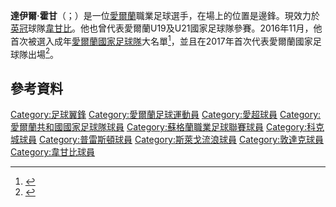 {{Infobox football biography
| name           = Daryl Horgan
| image          = Daryl Horgan.jpg
| image_size     = 260
| caption        = 
| fullname       = Daryl Jeremiah Horgan<ref name="Retained List 2016-17">{{cite web|title=Retained List 2016–17|url=https://www.efl.com/siteassets/efl-documents/efl-released-and-retained-list---2016-17.pdf|publisher=English Football League|format=PDF|accessdate=13 June 2017}}</ref>
| birth_date     = {{birth date and age|df=y|1992|8|10}}<ref name=soccerway>{{cite web|url=https://int.soccerway.com/players/daryl-horgan/121259/ |title=D. Horgan |website=Soccerway |publisher=DAZN Group |accessdate=6 November 2016}}</ref>
| birth_place    = [[愛爾蘭|愛爾蘭]][[戈爾韋|戈爾韋]]
| height         = 1.70 m<ref name="soccerway" />
| position       = 邊鋒
| currentclub    = [[韦康比流浪者足球俱乐部|韋甘比]]
| clubnumber     = 17
| youthyears1    = 2000–2010
| youthclubs1    = Salthill Devon
| years1         = 2010
| clubs1         = Salthill Devon
| caps1          = 23
| goals1         = 2
| years2         = 2011
| clubs2         = [[斯萊戈流浪者足球俱樂部|施利高流浪]]
| caps2          = 10
| goals2         = 1
| years3         = 2011
| clubs3         = → [[科克城足球俱乐部|曲克城]]
| caps3          = 13
| goals3         = 7
| years4         = 2011–2014
| clubs4         = [[科克城足球俱乐部|曲克城]]
| caps4          = 58
| goals4         = 10
| years5         = 2014–2017
| clubs5         = [[敦達克足球俱樂部|鄧達克]]
| caps5          = 97
| goals5         = 23
| years6         = 2017–2018
| clubs6         = [[普雷斯頓足球俱樂部|普雷斯頓]]
| caps6          = 40
| goals6         = 3
| years7         = 2018–2020
| clubs7         = [[希伯尼安足球俱乐部|喜伯年]]
| caps7          = 67<!-- LEAGUE ONLY -->
| goals7         = 6<!-- LEAGUE ONLY -->
| years8         = 2020–
| clubs8         = [[韦康比流浪者足球俱乐部|韋甘比]]
| caps8          = 0
| goals8         = 0
| nationalyears1 = 2010
| nationalteam1  = 愛爾蘭U19
| nationalcaps1  = 5
| nationalgoals1 = 0
| nationalyears2 = 2013
| nationalteam2  = [[愛爾蘭21歲以下國家足球隊|愛爾蘭U21]]
| nationalcaps2  = 1
| nationalgoals2 = 0
| nationalyears3 = 2017–
| nationalteam3  = [[愛爾蘭國家足球隊|愛爾蘭]]
| nationalcaps3  = 6
| nationalgoals3 = 0
| club-update    = 12:47, 2 September 2020 (UTC)
| nationalteam-update = 12:35, 11 September 2018 (UTC)
}}

'''達伊爾·霍甘'''（{{lang-en|Daryl Horgan}}；{{bd|1992年|8月10日}}）是一位[[愛爾蘭|愛爾蘭]]職業足球選手，在場上的位置是邊鋒。現效力於[[英格蘭足球冠軍聯賽|英冠]]球隊[[韦康比流浪者足球俱乐部|韋甘比]]。他也曾代表愛爾蘭U19及U21國家足球隊參賽。2016年11月，他首次被選入成年[[愛爾蘭國家足球隊|愛爾蘭國家足球隊]]大名單<ref>{{cite web|title=Andy Boyle and Daryl Horgan named in 28-man Ireland squad|url=https://www.rte.ie/sport/soccer/2016/1107/829916-boyle-and-horgan-named-in-full-ireland-squad/|publisher=RTÉ Sport|accessdate=9 November 2016|date=7 November 2016}}</ref>，並且在2017年首次代表愛爾蘭國家足球隊出場<ref>{{citeweb|url=https://www.theguardian.com/football/2017/mar/28/iceland-hordur-magnusson-ireland-friendly |title=Iceland’s Hordur Magnusson proves too much for Ireland’s second string|date=28 March 2017|work=Guardian|accessdate=29 March 2017}}</ref>。
==參考資料==
{{Reflist}}

{{DEFAULTSORT: Horgan, Daryl}}
[[Category:足球翼鋒|Category:足球翼鋒]]
[[Category:愛爾蘭足球運動員|Category:愛爾蘭足球運動員]]
[[Category:愛超球員|Category:愛超球員]]
[[Category:愛爾蘭共和國國家足球隊球員|Category:愛爾蘭共和國國家足球隊球員]]
[[Category:蘇格蘭職業足球聯賽球員|Category:蘇格蘭職業足球聯賽球員]]
[[Category:科克城球員|Category:科克城球員]]
[[Category:普雷斯頓球員|Category:普雷斯頓球員]]
[[Category:斯萊戈流浪球員|Category:斯萊戈流浪球員]]
[[Category:敦達克球員|Category:敦達克球員]]
[[Category:韋甘比球員|Category:韋甘比球員]]